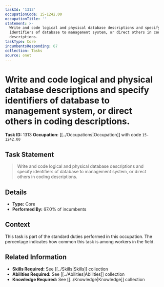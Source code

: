 ```yaml
---
taskId: '1313'
occupationCode: 15-1242.00
occupationTitle: ''
statement: >-
  Write and code logical and physical database descriptions and specify
  identifiers of database to management system, or direct others in coding
  descriptions.
taskType: Core
incumbentsResponding: 67
collection: Tasks
source: onet
---
```

# Write and code logical and physical database descriptions and specify identifiers of database to management system, or direct others in coding descriptions.

**Task ID:** 1313
**Occupation:** [[../Occupations|Occupation]] with code `15-1242.00`

## Task Statement

> Write and code logical and physical database descriptions and specify identifiers of database to management system, or direct others in coding descriptions.

## Details

- **Type:** Core
- **Performed By:** 67.0% of incumbents

## Context

This task is part of the standard duties performed in this occupation. The percentage indicates how common this task is among workers in the field.

## Related Information

- **Skills Required:** See [[../Skills|Skills]] collection
- **Abilities Required:** See [[../Abilities|Abilities]] collection
- **Knowledge Required:** See [[../Knowledge|Knowledge]] collection
